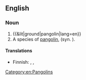 ==English==
{{rfi|en}}
{{wikipedia|pangolin}}
{{wikispecies|Smutsia temminckii}}

===Noun===
{{en-noun|~|s}}

# {{&lit|ground|pangolin|lang=en}}
# A species of [[pangolin]], {{taxlink|Smutsia temminckii|species|noshow=1|ver=161006}} (syn. {{taxlink|Manis temminckii|species|noshow=1}}).

====Translations====
{{trans-top|species of pangolin}}
* Finnish: {{t|fi|temminckinmuurahaiskäpy}}, {{t|fi|kapinmuurahaiskäpy}}, {{t|fi|aromuurahaiskäpy}}
{{trans-mid}}
{{trans-bottom}}

[[Category:en:Pangolins]]